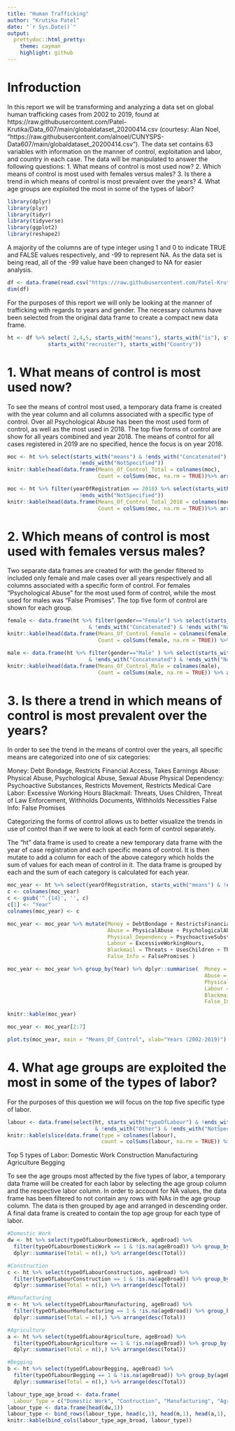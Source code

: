 ---
title: "Human Trafficking"
author: "Krutika Patel"
date: "`r Sys.Date()`"
output:
  prettydoc::html_pretty:
    theme: cayman
    highlight: github
---

# Infroduction

In this report we will be transforming and analyzing a data set on global human trafficking cases from 2002 to 2019, found at https://raw.githubusercontent.com/Patel-Krutika/Data_607/main/globaldataset_20200414.csv (courtesy: Alan Noel, "https://raw.githubusercontent.com/alnoel/CUNYSPS-Data607/main/globaldataset_20200414.csv"). The data set contains 63 variables with information on the manner of control, exploitation and labor, and country in each case. The data will be manipulated to answer the following questions:
    1. What means of control is most used now?
    2. Which means of control is most used with females versus males?
    3. Is there a trend in which means of control is most prevalent over the years?
    4. What age groups are exploited the most in some of the types of labor?

```{r, results='hide', message=FALSE}
library(dplyr)
library(plyr)
library(tidyr)
library(tidyverse)
library(ggplot2)
library(reshape2)
```

A majority of the columns are of type integer using 1 and 0 to indicate TRUE and FALSE values respectively, and -99 to represent NA. As the data set is being read, all of the -99 value have been changed to NA for easier analysis.

```{r}

df <- data.frame(read.csv("https://raw.githubusercontent.com/Patel-Krutika/Data_607/main/globaldataset_20200414.csv", header=T, na.strings=c("-99","NA")))
dim(df)
```

For the purposes of this report we will only be looking at the manner of trafficking with regards to years and gender. The necessary columns have been selected from the original data frame to create a compact new data frame.
```{r}
ht <- df %>% select( 2,4,5, starts_with("means"), starts_with("is"), starts_with("type"),
             starts_with("recruiter"), starts_with("Country"))
```


# 1. What means of control is most used now?

To see the means of control most used, a temporary data frame is created with the year column and all columns associated with a specific type of control. Over all Psychological Abuse has been the most used form of control, as well as the most used in 2018. The top five forms of control are show for all years combined and year 2018. The means of control for all cases registered in 2019 are no specified, hence the focus is on year 2018.

```{r}
moc <- ht %>% select(starts_with("means") & !ends_with("Concatenated") &
                       !ends_with("NotSpecified"))
knitr::kable(head(data.frame(Means_Of_Control_Total = colnames(moc), 
                             Count = colSums(moc, na.rm = TRUE))%>% arrange(desc(Count)),5))

moc <- ht %>% filter(yearOfRegistration == 2018) %>% select(starts_with("means") & !ends_with("Concatenated") &
                       !ends_with("NotSpecified")) 
knitr::kable(head(data.frame(Means_Of_Control_Total_2018 = colnames(moc), 
                             Count = colSums(moc, na.rm = TRUE))%>% arrange(desc(Count)),5))
```

# 2. Which means of control is most used with females versus males?

Two separate data frames are created for with the gender filtered to included only female and male cases over all years respectively and all columns associated with a specific form of control. For females "Psychological Abuse" for the most used form of control, while the most used for males was "False Promises". The top five form of control are shown for each group.
```{r}
female <- data.frame(ht %>% filter(gender=="Female") %>% select(starts_with("means")
                          & !ends_with("Concatenated") & !ends_with("NotSpecified")))
knitr::kable(head(data.frame(Means_Of_Control_Female = colnames(female), 
                             Count = colSums(female, na.rm = TRUE)) %>% arrange(desc(Count)),5))
```

```{r}
male <- data.frame(ht %>% filter(gender=="Male" ) %>% select(starts_with("means") 
                          & !ends_with("Concatenated") & !ends_with("NotSpecified")))
knitr::kable(head(data.frame(Means_Of_Control_Male = colnames(male), 
                             Count = colSums(male, na.rm = TRUE)) %>% arrange(desc(Count)),5))
```


# 3.  Is there a trend in which means of control is most prevalent over the years?

In order to see the trend in the means of control over the years, all specific means are categorized into one of six categories:

  Money: Debt Bondage, Restricts Financial Access, Takes Earnings
  Abuse: Physical Abuse, Psychological Abuse, Sexual Abuse
  Physical Dependency: Psychoactive Substances, Restricts Movement, Restricts Medical Care
  Labor: Excessive Working Hours
  Blackmail: Threats, Uses Children, Threat of Law Enforcement, Withholds Documents, Withholds Necessities
  False Info: False Promises

Categorizing the forms of control allows us to better visualize the trends in use of control than if we were to look at each form of control separately.

The "ht" data frame is used to create a new temporary data frame with the year of case registration and each specific means of control. It is then mutate to add a column for each of the above category which holds the sum of values for each mean of control in it. The data frame is grouped by each and the sum of each category is calculated for each year.

```{r}
moc_year <- ht %>% select(yearOfRegistration, starts_with("means") & !ends_with("Concatenated") & !ends_with("NotSpecified")& !ends_with("Other")) 
c <- colnames(moc_year)
c <- gsub('^.{14}', '', c)
c[1] <- "Year"
colnames(moc_year) <- c

moc_year <- moc_year %>% mutate(Money = DebtBondage + RestrictsFinancialAccess + TakesEarnings,
                                Abuse = PhysicalAbuse + PsychologicalAbuse + SexualAbuse,
                                Physical_Dependency = PsychoactiveSubstances, RestrictsMovement + RestrictsMedicalCare, 
                                Labour = ExcessiveWorkingHours,
                                Blackmail = Threats + UsesChildren + ThreatOfLawEnforcement + WithholdsDocuments + WithholdsNecessities,
                                False_Info = FalsePromises )

moc_year <- moc_year %>% group_by(Year) %>% dplyr::summarise(  Money = sum(Money, na.rm=TRUE),
                                                               Abuse = sum(Abuse, na.rm=TRUE),
                                                               Physical_Dependency = sum(Physical_Dependency, na.rm=TRUE),
                                                               Labour = sum(Labour, na.rm=TRUE),
                                                               Blackmail = sum(Blackmail, na.rm=TRUE),
                                                               False_Info = sum(False_Info, na.rm=TRUE))

knitr::kable(moc_year)

moc_year <- moc_year[2:7]

plot.ts(moc_year, main = "Means_Of_Control", xlab="Years (2002-2019)")
```


# 4. What age groups are exploited the most in some of the types of labor?

For the purposes of this question we will focus on the top five specific type of labor.

```{r}
labour <- data.frame(select(ht, starts_with("typeOfLabour") & !ends_with("Concatenated")
                            & !ends_with("Other") & !ends_with("NotSpecified")))
knitr::kable(slice(data.frame(type = colnames(labour), 
                              count = colSums(labour, na.rm = TRUE)) %>% arrange(desc(count)), 1:5))
```
Top 5 types of Labor:
  Domestic Work
  Construction
  Manufacturing
  Agriculture
  Begging

To see the age groups most affected by the five types of labor, a temporary data frame will be created for each labor by selecting the age group column and the respective labor column. In order to account for NA values, the data frame has been filtered to not contain any rows with NAs in the age group column. The data is then grouped by age and arranged in descending order. A final data frame is created to contain the top age group for each type of labor. 

```{r}
#Domestic Work
dw <- ht %>% select(typeOfLabourDomesticWork, ageBroad) %>% 
  filter(typeOfLabourDomesticWork == 1 & !is.na(ageBroad)) %>% group_by(ageBroad) %>% 
  dplyr::summarise(Total = n(),) %>% arrange(desc(Total))
```

```{r}
#Construction
c <- ht %>% select(typeOfLabourConstruction, ageBroad) %>% 
  filter(typeOfLabourConstruction == 1 & !is.na(ageBroad)) %>% group_by(ageBroad) %>% 
  dplyr::summarise(Total = n(),) %>% arrange(desc(Total))
```

```{r}
#Manufacturing
m <- ht %>% select(typeOfLabourManufacturing, ageBroad) %>% 
  filter(typeOfLabourManufacturing == 1 & !is.na(ageBroad)) %>% group_by(ageBroad) %>% 
  dplyr::summarise(Total = n(),) %>% arrange(desc(Total))
```

```{r}
#Agriculture
a <- ht %>% select(typeOfLabourAgriculture, ageBroad) %>% 
  filter(typeOfLabourAgriculture == 1 & !is.na(ageBroad)) %>% group_by(ageBroad) %>% 
  dplyr::summarise(Total = n(),) %>% arrange(desc(Total))
```

```{r}
#Begging
b <- ht %>% select(typeOfLabourBegging, ageBroad) %>%
  filter(typeOfLabourBegging == 1 & !is.na(ageBroad)) %>% group_by(ageBroad) %>% 
  dplyr::summarise(Total = n(),) %>% arrange(desc(Total))
```

```{r}
labour_type_age_broad <- data.frame(
  Labour_Type = c("Domestic Work", "Contruction", "Manufacturing", "Agriculture", "Begging"))
labour_type <- data.frame(head(dw,1))
labour_type <- bind_rows(labour_type, head(c,1), head(m,1), head(a,1), head(b,1))
knitr::kable(bind_cols(labour_type_age_broad, labour_type))
```

